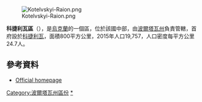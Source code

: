 [[Image:Kotelvskyi-Raion.png|right]]

'''科捷利瓦區'''（{{lang-uk|Котелевський район}}），是[[烏克蘭|烏克蘭]]的一個區，位於該國中部，由[[波爾塔瓦州|波爾塔瓦州]]負責管轄，首府設於[[科捷利瓦|科捷利瓦]]，面積800平方公里，2015年人口19,757，人口密度每平方公里24.7人。

==參考資料==
*[http://kotelva.adm-pl.gov.ua/kotelev/ Official homepage] {{Webarchive|url=https://archive.is/20140209221545/http://kotelva.adm-pl.gov.ua/kotelev/ |date=2014-02-09 }}

{{DEFAULTSORT:Котелевський район}}
[[Category:波爾塔瓦州區份|Category:波爾塔瓦州區份]]
[[Category:科捷利瓦區|*]]


{{Poltava-geo-stub}}